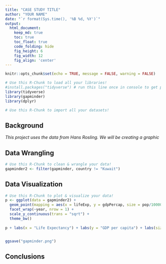 ```yaml
---
title: "CASE STUDY TITLE"
author: "YOUR NAME"
date: "`r format(Sys.time(), '%B %d, %Y')`"
output:
  html_document:  
    keep_md: true
    toc: true
    toc_float: true
    code_folding: hide
    fig_height: 6
    fig_width: 12
    fig_align: 'center'
---
```


```r
knitr::opts_chunk$set(echo = TRUE, message = FALSE, warning = FALSE)
```

```r
# Use this R-Chunk to load all your libraries!
#install.packages("tidyverse") # run this line once in console to get package
library(tidyverse)
library(gapminder)
library(dplyr)
```

```r
# Use this R-Chunk to import all your datasets!

```

## Background

_This project uses the data from Hans Rosling. We will be creating a graphic_

## Data Wrangling

```r
# Use this R-Chunk to clean & wrangle your data!
gapminder2 <- filter(gapminder, country != "Kuwait")
```

## Data Visualization

```r
# Use this R-Chunk to plot & visualize your data!
p <- ggplot(data = gapminder2) +
  geom_point(mapping = aes(x = lifeExp, y = gdpPercap, size = pop/100000, color = continent)) +
  facet_wrap(~year, nrow = 1) +
  scale_y_continuous(trans = "sqrt") +
  theme_bw() 
  
p + labs(x = "Life Expectancy") + labs(y = "GDP per capita") + labs(size = "Population (100K)")


ggsave("gapminder.png")

```

## Conclusions

